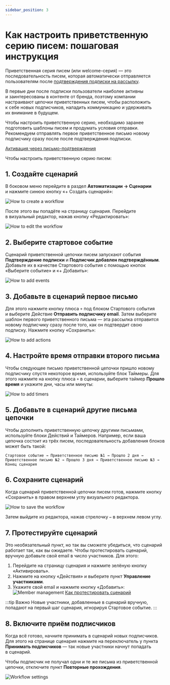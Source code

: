 ```yaml
---
sidebar_position: 3
---
```


# Как настроить приветственную серию писем: пошаговая инструкция

Приветственная серия писем (или welcome-серия) — это последовательность писем, которая автоматически отправляется пользователям после [подтверждения подписки на&nbsp;рассылку](https://docs.sendsay.ru/faq/double-opt-in).

В&nbsp;первые дни после подписки пользователи наиболее активны и&nbsp;заинтересованы в&nbsp;контенте от&nbsp;бренда, поэтому компании настраивают цепочки приветственных писем, чтобы расположить к&nbsp;себе новых подписчиков, наладить коммуникацию и&nbsp;удерживать их&nbsp;внимание в&nbsp;будущем.

Чтобы настроить приветственную серию, необходимо заранее подготовить шаблоны писем и&nbsp;продумать условия отправки. Рекомендуем отправлять первое приветственное письмо новому подписчику сразу после после подтверждения подписки.

[Активация через письмо-подтверждения](https://docs.sendsay.ru/subscribers/contacts/how-to-activate-inactive-contacts#активация-через-письмо-подтверждения)

Чтобы настроить приветственную серию писем:

## 1. Создайте сценарий

В&nbsp;боковом меню перейдите в&nbsp;раздел **Автоматизации &rarr; Сценарии** и&nbsp;нажмите синюю кнопку &laquo;+&nbsp;Создать сценарий&raquo;:

![How to create a workflow](/img/automations/automation-with-workflows/welcome-series-with-workflow/how-to-create-a-workflow.jpg)

После этого вы&nbsp;попадёте на&nbsp;страницу сценария. Перейдите в&nbsp;визуальный редактор, нажав кнопку &laquo;Редактировать&raquo;:

![How to edit the workflow](/img/automations/automation-with-workflows/welcome-series-with-workflow/how-to-edit-the-workflow.jpg)

## 2. Выберите стартовое событие

Сценарий приветственной цепочки писем запускают события **Подтверждение подписки** и&nbsp;**Подписчик добавлен подтверждённым**. Добавьте их&nbsp;в&nbsp;качестве Стартового события с&nbsp;помощью кнопок &laquo;Выберите событие&raquo; и &laquo;+&nbsp;Добавить&raquo;:

![How to add events](/img/automations/automation-with-workflows/welcome-series-with-workflow/how-to-add-events.gif)

## 3. Добавьте в&nbsp;сценарий первое письмо

Для этого нажмите кнопку плюса `+` под блоком Стартового события и&nbsp;выберите Действие **Отправить подписчику email**. Затем выберите шаблон первого приветственного письма&nbsp;&mdash; эта рассылка отправится новому подписчику сразу после того, как он&nbsp;подтвердит свою подписку. Нажмите кнопку &laquo;Сохранить&raquo;:

![How to add actions](/img/automations/automation-with-workflows/welcome-series-with-workflow/how-to-add-actions.gif)

## 4. Настройте время отправки второго письма

Чтобы следующее письмо приветственной цепочки пришло новому подписчику спустя некоторое время, используйте блок Таймеры. Для этого нажмите на&nbsp;кнопку плюса `+` в&nbsp;сценарии, выберите таймер **Прошло время** и&nbsp;укажите дни, часы или минуты:

![How to add timers](/img/automations/automation-with-workflows/welcome-series-with-workflow/how-to-add-timers.gif)

## 5. Добавьте в&nbsp;сценарий другие письма цепочки

Чтобы дополнить приветственную цепочку другими письмами, используйте блоки Действий и&nbsp;Таймеров. Например, если ваша цепочка состоит из&nbsp;трёх писем, последовательность добавления блоков может быть такой:

```
Стартовое событие → Приветственное письмо №1 → Прошло 2 дня → Приветственное письмо №2 → Прошло 3 дня → Приветственное письмо №3 → Конец сценария
```

## 6. Сохраните сценарий

Когда сценарий приветственной цепочки писем готов, нажмите кнопку &laquo;Сохранить&raquo; в&nbsp;правом верхнем углу визуального редактора.

![How to save the workflow](/img/automations/automation-with-workflows/welcome-series-with-workflow/how-to-save-the-workflow.png)

Затем выйдите из&nbsp;редактора, нажав стрелочку `←` в&nbsp;верхнем левом углу.

## 7. Протестируйте сценарий

Это необязательный пункт, но&nbsp;так вы&nbsp;сможете убедиться, что сценарий работает так, как вы ожидаете. Чтобы протестировать сценарий, вручную добавьте свой email в&nbsp;число участников. Для этого:

1. Перейдите на&nbsp;страницу сценария и&nbsp;нажмите зелёную кнопку &laquo;Активировать&raquo;.
2. Нажмите на&nbsp;кнопку &laquo;Действия&raquo; и&nbsp;выберите пункт **Управление участниками**.
3. Укажите свой email и&nbsp;нажмите кнопку &laquo;Добавить&raquo;:
   ![Member management](/img/automations/automation-with-workflows/welcome-series-with-workflow/member-management.gif)
   [Как протестировать сценарий](https://docs.sendsay.ru/automations/automation-with-workflows/workflow-creation/#как-протестировать-сценарий)

:::tip Важно
Новые участники, добавленные в&nbsp;сценарий вручную, попадают на&nbsp;первый шаг сценария, игнорируя Стартовое событие.
:::

## 8. Включите приём подписчиков

Когда всё готово, начните принимать в&nbsp;сценарий новых подписчиков. Для этого на&nbsp;странице сценария нажмите на&nbsp;переключатель у&nbsp;пункта **Принимать подписчиков**&nbsp;&mdash; так новые участники начнут попадать в&nbsp;сценарий.

Чтобы подписчик не&nbsp;получал одни и&nbsp;те&nbsp;же письма из&nbsp;приветственной цепочки, отключите пункт **Повторные прохождения**.

![Workflow settings](/img/automations/automation-with-workflows/welcome-series-with-workflow/workflow-settings.png)
